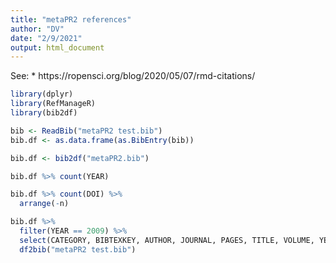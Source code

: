 ```yaml
---
title: "metaPR2 references"
author: "DV"
date: "2/9/2021"
output: html_document
---
```


See:
* https://ropensci.org/blog/2020/05/07/rmd-citations/


```r
library(dplyr)
library(RefManageR)
library(bib2df)
```

```r
bib <- ReadBib("metaPR2 test.bib")
bib.df <- as.data.frame(as.BibEntry(bib))
```


```r
bib.df <- bib2df("metaPR2.bib")

bib.df %>% count(YEAR)

bib.df %>% count(DOI) %>% 
  arrange(-n) 

bib.df %>% 
  filter(YEAR == 2009) %>%  
  select(CATEGORY, BIBTEXKEY, AUTHOR, JOURNAL, PAGES, TITLE, VOLUME, YEAR, DOI) %>% 
  df2bib("metaPR2 test.bib")

```